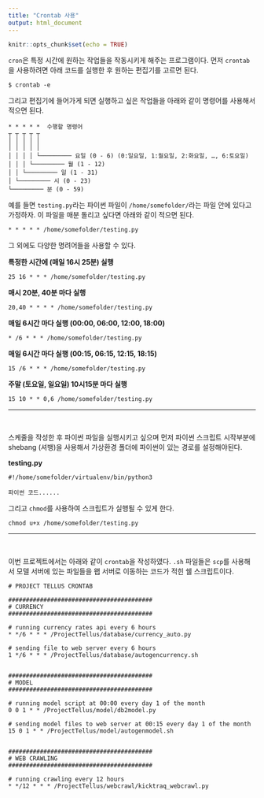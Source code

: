 ```yaml
---
title: "Crontab 사용"
output: html_document
---
```


```r
knitr::opts_chunk$set(echo = TRUE)
```

`cron`은 특정 시간에 원하는 작업들을 작동시키게 해주는 프로그램이다. 먼저 `crontab`을 사용하려면 아래 코드를 실행한 후 원하는 편집기를 고르면 된다.

```
$ crontab -e

```

그리고 편집기에 들어가게 되면 실행하고 싶은 작업들을 아래와 같이 명령어를 사용해서 적으면 된다.

```
* * * * *  수행할 명령어
┬ ┬ ┬ ┬ ┬
│ │ │ │ │
│ │ │ │ │
│ │ │ │ └───────── 요일 (0 - 6) (0:일요일, 1:월요일, 2:화요일, …, 6:토요일)
│ │ │ └───────── 월 (1 - 12)
│ │ └───────── 일 (1 - 31)
│ └───────── 시 (0 - 23)
└───────── 분 (0 - 59)

```


예를 들면 `testing.py`라는 파이썬 파일이 `/home/somefolder/`라는 파일 안에 있다고 가정하자. 이 파일을 매분 돌리고 싶다면 아래와 같이 적으면 된다.

```
* * * * * /home/somefolder/testing.py
```

그 외에도 다양한 명려어들을 사용할 수 있다.

**특정한 시간에 (매일 16시 25분) 실행**
```
25 16 * * * /home/somefolder/testing.py
```

**매시 20분, 40분 마다 실행**
```
20,40 * * * * /home/somefolder/testing.py
```

**매일 6시간 마다 실행 (00:00, 06:00, 12:00, 18:00)**
```
* /6 * * * /home/somefolder/testing.py
```

**매일 6시간 마다 실행 (00:15, 06:15, 12:15, 18:15)**
```
15 /6 * * * /home/somefolder/testing.py
```

**주말 (토요일, 일요일) 10시15분 마다 실행**
```
15 10 * * 0,6 /home/somefolder/testing.py
```
____________________________________________________________  

<br>

스케줄을 작성한 후 파이썬 파일을 실행시키고 싶으며 먼저 파이썬 스크립트 시작부분에 shebang (셔뱅)을 사용해서 가상환경 폴더에 파이썬이 있는 경로를 설정해야된다. 


**testing.py**
```
#!/home/somefolder/virtualenv/bin/python3

파이썬 코드......

```

그리고 `chmod`를 사용하여 스크립트가 실행될 수 있게 한다.
```
chmod u+x /home/somefolder/testing.py
```

____________________________________________________________  

<br>

이번 프로젝트에서는 아래와 같이 `crontab`을 작성하였다. `.sh` 파일들은 `scp`를 사용해서 모델 서버에 있는 파일들을 왭 서버로 이동하는 코드가 적힌 쉘 스크립트이다. 

```
# PROJECT TELLUS CRONTAB

#########################################
# CURRENCY
#########################################

# running currency rates api every 6 hours 
* */6 * * * /ProjectTellus/database/currency_auto.py

# sending file to web server every 6 hours
1 */6 * * * /ProjectTellus/database/autogencurrency.sh


#########################################
# MODEL
#########################################

# running model script at 00:00 every day 1 of the month
0 0 1 * * /ProjectTellus/model/db2model.py

# sending model files to web server at 00:15 every day 1 of the month
15 0 1 * * /ProjectTellus/model/autogenmodel.sh


#########################################
# WEB CRAWLING
#########################################

# running crawling every 12 hours
* */12 * * * /ProjectTellus/webcrawl/kicktraq_webcrawl.py

```